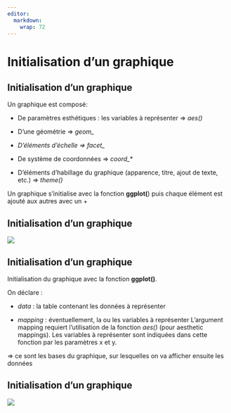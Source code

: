 ```yaml
---
editor: 
  markdown: 
    wrap: 72
---
```


# Initialisation d'un graphique {.backgroundTitre}

## Initialisation d'un graphique {.backgroundTitre}

Un graphique est composé:

-   De paramètres esthétiques : les variables à représenter =\> *aes()*

-   D'une géométrie =\> *geom\_*

-   *D'éléments d'échelle =\> facet\_*

-   De système de coordonnées =\> *coord\_\**

-   D'éléments d'habillage du graphique (apparence, titre, ajout de
    texte, etc.) =\> *theme()*

Un graphique s'initialise avec la fonction **ggplot(**) puis chaque
élément est ajouté aux autres avec un +

## Initialisation d'un graphique {.backgroundTitre}

![](img/clipboard-init1.png){fig-align="center"}

## Initialisation d'un graphique {.backgroundTitre}

Initialisation du graphique avec la fonction **ggplot()**.

On déclare :

-   *data* : la table contenant les données à représenter

-   *mapping* : éventuellement, la ou les variables à représenter
    L'argument mapping requiert l'utilisation de la fonction *aes()*
    (pour aesthetic mappings). Les variables à représenter sont
    indiquées dans cette fonction par les paramètres x et y.

⇒ ce sont les bases du graphique, sur lesquelles on va afficher ensuite
les données

## Initialisation d'un graphique {.backgroundTitre}

![](img/clipboard-init2.png){fig-align="center"}
